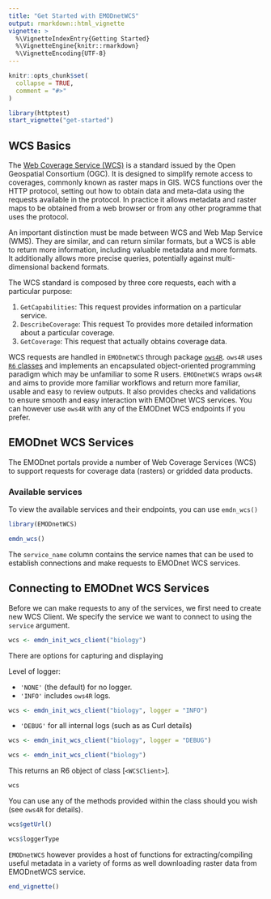 ```yaml
---
title: "Get Started with EMODnetWCS"
output: rmarkdown::html_vignette
vignette: >
  %\VignetteIndexEntry{Getting Started}
  %\VignetteEngine{knitr::rmarkdown}
  %\VignetteEncoding{UTF-8}
---
```


```r
knitr::opts_chunk$set(
  collapse = TRUE,
  comment = "#>"
)

library(httptest)
start_vignette("get-started")
```

## WCS Basics


The [Web Coverage Service (WCS)](https://www.ogc.org/standards/wcs) is a standard issued by the Open Geospatial Consortium (OGC). It is designed to simplify remote access to coverages, commonly known as raster maps in GIS. WCS functions over the HTTP protocol, setting out how to obtain data and meta-data using the requests available in the protocol. In practice it allows metadata and raster maps to be obtained from a web browser or from any other programme that uses the protocol.

An important distinction must be made between WCS and Web Map Service (WMS). They are similar, and can return similar formats, but a WCS is able to return more information, including valuable metadata and more formats. It additionally allows more precise queries, potentially against multi-dimensional backend formats.

The WCS standard is composed by three core requests, each with a particular purpose:

1. `GetCapabilities`: This request provides information on a particular service.
2. `DescribeCoverage`: This request To provides more detailed information about a particular coverage.
3. `GetCoverage`: This request that actually obtains coverage data.

WCS requests are handled in `EMODnetWCS` through package [`ows4R`](https://eblondel.github.io/ows4R/). `ows4R` uses [`R6` classes](https://r6.r-lib.org/articles/Introduction.html) and implements an encapsulated object-oriented programming paradigm which may be unfamiliar to some R users. `EMODnetWCS` wraps `ows4R` and aims to provide more familiar workflows and return more familiar, usable and easy to review outputs. It also provides checks and validations to ensure smooth and easy interaction with EMODnet WCS services. You can however use `ows4R` with any of the EMODnet WCS endpoints if you prefer.

## EMODnet WCS Services

The EMODnet portals provide a number of Web Coverage Services (WCS) to support requests for coverage data (rasters) or gridded data products.

### Available services

To view the available services and their endpoints, you can use `emdn_wcs()`

```r
library(EMODnetWCS)
```

```r
emdn_wcs()
```

The `service_name` column contains the service names that can be used to establish connections and make requests to EMODnet WCS services.

## Connecting to EMODnet WCS Services

Before we can make requests to any of the services, we first need to create new WCS Client.  We specify the service we want to connect to using the `service` argument. 

```r
wcs <- emdn_init_wcs_client("biology")
```

There are options for capturing and displaying 

Level of logger: 

- `'NONE'` (the default) for no logger. 
- `'INFO'` includes `ows4R` logs.

```r
wcs <- emdn_init_wcs_client("biology", logger = "INFO")
```
- `'DEBUG'` for all internal logs (such as as Curl details)

```r
wcs <- emdn_init_wcs_client("biology", logger = "DEBUG")
```

```r
wcs <- emdn_init_wcs_client("biology")
```

This returns an R6 object of class [`<WCSClient>`]. 

```r
wcs
```

You can use any of the methods provided within the class should you wish (see `ows4R` for details).  

```r
wcs$getUrl()

wcs$loggerType
```


`EMODnetWCS` however provides a host of functions for extracting/compiling useful metadata in a variety of forms as well downloading raster data from EMODnetWCS service.

```r
end_vignette()
```
